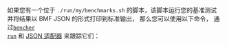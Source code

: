 
如果您有一个位于 `./run/my/benchmarks.sh` 的脚本，该脚本运行您的基准测试
并将结果以 BMF JSON 的形式打印到标准输出，
那么您可以使用以下命令，
通过<code><a href="/zh/docs/explanation/bencher-run/">bencher run</a></code>
和 [JSON 适配器][json adapter]
来跟踪它们：

<RunCmdExample />

[json adapter]: /zh/docs/explanation/adapters/#-json